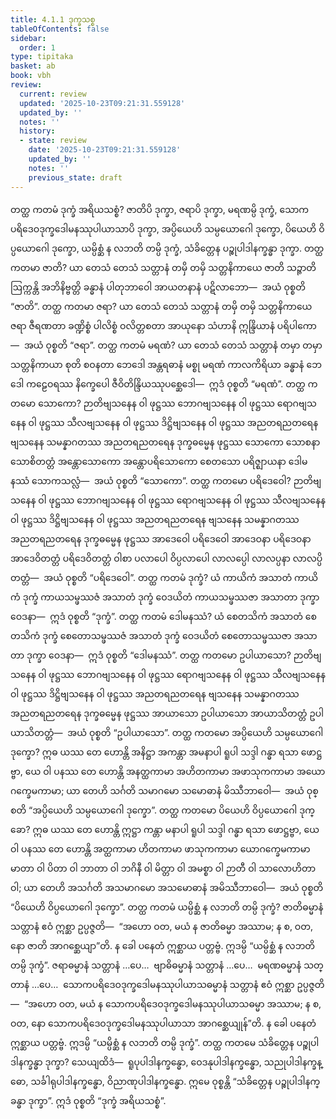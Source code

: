 ```yaml
---
title: 4.1.1 ဒုက္ခသစ္စ
tableOfContents: false
sidebar:
  order: 1
type: tipitaka
basket: ab
book: vbh
review:
  current: review
  updated: '2025-10-23T09:21:31.559128'
  updated_by: ''
  notes: ''
  history:
  - state: review
    date: '2025-10-23T09:21:31.559128'
    updated_by: ''
    notes: ''
    previous_state: draft
---
```



<ReviewStatus review={frontmatter.review} showDetails={true} />

<HypothesisAnnotation frontmatter={frontmatter} />

<DynamicBreadcrumb />

<Division number="190" book="vbh" e="ch" v="30" p="104">

<Paragraph number="715" book="vbh">
တတ္ထ ကတမံ ဒုက္ခံ အရိယသစ္စံ? ဇာတိပိ ဒုက္ခာ, ဇရာပိ ဒုက္ခာ, မရဏမ္ပိ ဒုက္ခံ, သောကပရိဒေဝဒုက္ခဒေါမနဿုပါယာသာပိ ဒုက္ခာ, အပ္ပိယေဟိ သမ္ပယောဂေါ ဒုက္ခော, ပိယေဟိ ဝိပ္ပယောဂေါ ဒုက္ခော, ယမ္ပိစ္ဆံ န လဘတိ တမ္ပိ ဒုက္ခံ, သံခိတ္တေန ပဉ္စုပါဒါနက္ခန္ဓာ ဒုက္ခာ.
</Paragraph>

</Division>
<Division number="191" book="vbh" e="ch" v="30" p="104">

<Paragraph number="716" book="vbh">
တတ္ထ ကတမာ ဇာတိ? ယာ တေသံ တေသံ သတ္တာနံ တမှိ တမှိ သတ္တနိကာယေ ဇာတိ သဉ္ဇာတိ ဩက္ကန္တိ အဘိနိဗ္ဗတ္တိ ခန္ဓာနံ ပါတုဘာဝေါ အာယတနာနံ ပဋိလာဘော—  အယံ ဝုစ္စတိ “ဇာတိ”.
</Paragraph>

</Division>
<Division number="192" book="vbh" e="ch" v="30" p="104">

<Paragraph number="717" book="vbh">
တတ္ထ ကတမာ ဇရာ? ယာ တေသံ တေသံ သတ္တာနံ တမှိ တမှိ သတ္တနိကာယေ ဇရာ ဇီရဏတာ ခဏ္ဍိစ္စံ ပါလိစ္စံ ဝလိတ္တစတာ အာယုနော သံဟာနိ ဣန္ဒြိယာနံ ပရိပါကော—  အယံ ဝုစ္စတိ “ဇရာ”.
</Paragraph>

</Division>
<Division number="193" book="vbh" e="ch" v="30" p="104">

<Paragraph number="718" book="vbh">
တတ္ထ ကတမံ မရဏံ? ယာ တေသံ တေသံ သတ္တာနံ တမှာ တမှာ သတ္တနိကာယာ စုတိ စဝနတာ ဘေဒေါ အန္တရဓာနံ မစ္စု မရဏံ ကာလကိရိယာ ခန္ဓာနံ ဘေဒေါ ကဠေဝရဿ နိက္ခေပေါ ဇီဝိတိန္ဒြိယဿုပစ္ဆေဒေါ—  ဣဒံ ဝုစ္စတိ “မရဏံ”.
</Paragraph>

</Division>
<Division number="194" book="vbh" e="ch" v="30" p="104">

<Paragraph number="719" book="vbh">
တတ္ထ ကတမော သောကော? ဉာတိဗျသနေန ဝါ ဖုဋ္ဌဿ ဘောဂဗျသနေန ဝါ ဖုဋ္ဌဿ ရောဂဗျသနေန ဝါ ဖုဋ္ဌဿ သီလဗျသနေန ဝါ ဖုဋ္ဌဿ ဒိဋ္ဌိဗျသနေန ဝါ ဖုဋ္ဌဿ အညတရညတရေန ဗျသနေန သမန္နာဂတဿ အညတရညတရေန ဒုက္ခဓမ္မေန ဖုဋ္ဌဿ သောကော သောစနာ သောစိတတ္တံ အန္တောသောကော အန္တောပရိသောကော စေတသော ပရိဇ္ဈာယနာ ဒေါမနဿံ သောကသလ္လံ—  အယံ ဝုစ္စတိ “သောကော”.
</Paragraph>

</Division>
<Division number="195" book="vbh" e="ch" v="30" p="105">

<Paragraph number="720" book="vbh">
တတ္ထ ကတမော ပရိဒေဝေါ? ဉာတိဗျသနေန ဝါ ဖုဋ္ဌဿ ဘောဂဗျသနေန ဝါ ဖုဋ္ဌဿ ရောဂဗျသနေန ဝါ ဖုဋ္ဌဿ သီလဗျသနေန ဝါ ဖုဋ္ဌဿ ဒိဋ္ဌိဗျသနေန ဝါ ဖုဋ္ဌဿ အညတရညတရေန ဗျသနေန သမန္နာဂတဿ အညတရညတရေန ဒုက္ခဓမ္မေန ဖုဋ္ဌဿ အာဒေဝေါ ပရိဒေဝေါ အာဒေဝနာ ပရိဒေဝနာ အာဒေဝိတတ္တံ ပရိဒေဝိတတ္တံ ဝါစာ ပလာပေါ ဝိပ္ပလာပေါ လာလပ္ပေါ လာလပ္ပနာ လာလပ္ပိတတ္တံ—  အယံ ဝုစ္စတိ “ပရိဒေဝေါ”.
</Paragraph>

</Division>
<Division number="196" book="vbh" e="ch" v="30" p="105">

<Paragraph number="721" book="vbh">
တတ္ထ ကတမံ ဒုက္ခံ? ယံ ကာယိကံ အသာတံ ကာယိကံ ဒုက္ခံ ကာယသမ္ဖဿဇံ အသာတံ ဒုက္ခံ ဝေဒယိတံ ကာယသမ္ဖဿဇာ အသာတာ ဒုက္ခာ ဝေဒနာ—  ဣဒံ ဝုစ္စတိ “ဒုက္ခံ”.
</Paragraph>

</Division>
<Division number="197" book="vbh" e="ch" v="30" p="105">

<Paragraph number="722" book="vbh">
တတ္ထ ကတမံ ဒေါမနဿံ? ယံ စေတသိကံ အသာတံ စေတသိကံ ဒုက္ခံ စေတောသမ္ဖဿဇံ အသာတံ ဒုက္ခံ ဝေဒယိတံ စေတောသမ္ဖဿဇာ အသာတာ ဒုက္ခာ ဝေဒနာ—  ဣဒံ ဝုစ္စတိ “ဒေါမနဿံ”.
</Paragraph>

</Division>
<Division number="198" book="vbh" e="ch" v="30" p="105">

<Paragraph number="723" book="vbh">
တတ္ထ ကတမော ဥပါယာသော? ဉာတိဗျသနေန ဝါ ဖုဋ္ဌဿ ဘောဂဗျသနေန ဝါ ဖုဋ္ဌဿ ရောဂဗျသနေန ဝါ ဖုဋ္ဌဿ သီလဗျသနေန ဝါ ဖုဋ္ဌဿ ဒိဋ္ဌိဗျသနေန ဝါ ဖုဋ္ဌဿ အညတရညတရေန ဗျသနေန သမန္နာဂတဿ အညတရညတရေန ဒုက္ခဓမ္မေန ဖုဋ္ဌဿ အာယာသော ဥပါယာသော အာယာသိတတ္တံ ဥပါယာသိတတ္တံ—  အယံ ဝုစ္စတိ “ဥပါယာသော”.
</Paragraph>

</Division>
<Division number="199" book="vbh" e="ch" v="30" p="105">

<Paragraph number="724" book="vbh">
တတ္ထ ကတမော အပ္ပိယေဟိ သမ္ပယောဂေါ ဒုက္ခော? ဣဓ ယဿ တေ ဟောန္တိ အနိဋ္ဌာ အကန္တာ အမနာပါ ရူပါ သဒ္ဒါ ဂန္ဓာ ရသာ ဖောဋ္ဌဗ္ဗာ, ယေ ဝါ ပနဿ တေ ဟောန္တိ အနတ္ထကာမာ အဟိတကာမာ အဖာသုကကာမာ အယောဂက္ခေမကာမာ; ယာ တေဟိ သင်္ဂတိ သမာဂမော သမောဓာနံ မိဿီဘာဝေါ—  အယံ ဝုစ္စတိ “အပ္ပိယေဟိ သမ္ပယောဂေါ ဒုက္ခော”.
</Paragraph>

</Division>
<Division number="200" book="vbh" e="ch" v="30" p="105">

<Paragraph number="725" book="vbh">
တတ္ထ ကတမော ပိယေဟိ ဝိပ္ပယောဂေါ ဒုက္ခော? ဣဓ ယဿ တေ ဟောန္တိ ဣဋ္ဌာ ကန္တာ မနာပါ ရူပါ သဒ္ဒါ ဂန္ဓာ ရသာ ဖောဋ္ဌဗ္ဗာ, ယေ ဝါ ပနဿ တေ ဟောန္တိ အတ္ထကာမာ ဟိတကာမာ ဖာသုကကာမာ ယောဂက္ခေမကာမာ မာတာ ဝါ ပိတာ ဝါ ဘာတာ ဝါ ဘဂိနီ ဝါ မိတ္တာ ဝါ အမစ္စာ ဝါ ဉာတီ ဝါ သာလောဟိတာ ဝါ; ယာ တေဟိ အသင်္ဂတိ အသမာဂမော အသမောဓာနံ အမိဿီဘာဝေါ—  အယံ ဝုစ္စတိ “ပိယေဟိ ဝိပ္ပယောဂေါ ဒုက္ခော”.
</Paragraph>

</Division>
<Division number="201" book="vbh" e="ch" v="30" p="106">

<Paragraph number="726" book="vbh">
တတ္ထ ကတမံ ယမ္ပိစ္ဆံ န လဘတိ တမ္ပိ ဒုက္ခံ? ဇာတိဓမ္မာနံ သတ္တာနံ ဧဝံ ဣစ္ဆာ ဥပ္ပဇ္ဇတိ—  “အဟော ဝတ, မယံ န ဇာတိဓမ္မာ အဿာမ; န စ, ဝတ, နော ဇာတိ အာဂစ္ဆေယျာ”တိ. န ခေါ ပနေတံ ဣစ္ဆာယ ပတ္တဗ္ဗံ. ဣဒမ္ပိ “ယမ္ပိစ္ဆံ န လဘတိ တမ္ပိ ဒုက္ခံ”.
</Paragraph>

<Paragraph number="727" book="vbh">
ဇရာဓမ္မာနံ သတ္တာနံ …ပေ…  ဗျာဓိဓမ္မာနံ သတ္တာနံ …ပေ…  မရဏဓမ္မာနံ သတ္တာနံ …ပေ…  သောကပရိဒေဝဒုက္ခဒေါမနဿုပါယာသဓမ္မာနံ သတ္တာနံ ဧဝံ ဣစ္ဆာ ဥပ္ပဇ္ဇတိ—  “အဟော ဝတ, မယံ န သောကပရိဒေဝဒုက္ခဒေါမနဿုပါယာသဓမ္မာ အဿာမ; န စ, ဝတ, နော သောကပရိဒေဝဒုက္ခဒေါမနဿုပါယာသာ အာဂစ္ဆေယျုန်”တိ. န ခေါ ပနေတံ ဣစ္ဆာယ ပတ္တဗ္ဗံ. ဣဒမ္ပိ “ယမ္ပိစ္ဆံ န လဘတိ တမ္ပိ ဒုက္ခံ”.
</Paragraph>

</Division>
<Division number="202" book="vbh" e="ch" v="30" p="106">

<Paragraph number="728" book="vbh">
တတ္ထ ကတမေ သံခိတ္တေန ပဉ္စုပါဒါနက္ခန္ဓာ ဒုက္ခာ? သေယျထိဒံ—  ရူပုပါဒါနက္ခန္ဓော, ဝေဒနုပါဒါနက္ခန္ဓော, သညုပါဒါနက္ခန္ဓော, သင်္ခါရုပါဒါနက္ခန္ဓော, ဝိညာဏုပါဒါနက္ခန္ဓော. ဣမေ ဝုစ္စန္တိ “သံခိတ္တေန ပဉ္စုပါဒါနက္ခန္ဓာ ဒုက္ခာ”.

</Paragraph>
</Division>

<Paragraph number="729" type="center" book="vbh">
ဣဒံ ဝုစ္စတိ “ဒုက္ခံ အရိယသစ္စံ”.
</Paragraph>